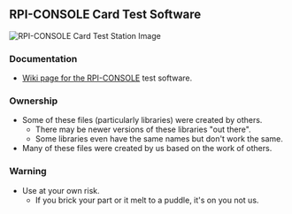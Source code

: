 == RPI-CONSOLE Card Test Software ==

<img src="http://land-boards.com/blwiki/images/5/54/RPI-Console-Test-5459-cropped-640px.jpg" alt="RPI-CONSOLE Card Test Station Image"></img>

=== Documentation ===

*[http://land-boards.com/wiki/index.php?title=RPI-CONSOLE Wiki page for the RPI-CONSOLE] test software.

=== Ownership ===

* Some of these files (particularly libraries) were created by others.
** There may be newer versions of these libraries "out there".
** Some libraries even have the same names but don't work the same.
* Many of these files were created by us based on the work of others.

=== Warning ===

* Use at your own risk.
** If you brick your part or it melt to a puddle, it's on you not us.
